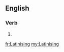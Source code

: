 ==English==

===Verb===
{{head|en}}

# {{present participle of|Latinise|lang=en}}

[[fr:Latinising]]
[[my:Latinising]]